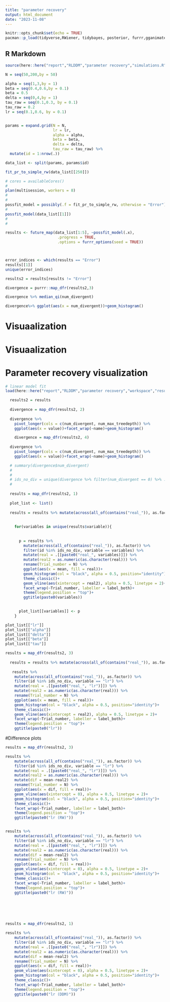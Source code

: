 ```yaml
---
title: "parameter recovery"
output: html_document
date: "2023-11-08"
---
```


```r
knitr::opts_chunk$set(echo = TRUE)
pacman::p_load(tidyverse,RWiener, tidybayes, posterior, furrr,gganimate, cmdstanr, bayesplot, loo, patchwork)

```

## R Markdown


```r

source(here::here("report","RLDDM","parameter recovery","simulations.R"))

N = seq(50,200,by = 50)

alpha = seq(1,3,by = 1)
beta = seq(0.4,0.6,by = 0.1)
beta = 0.5
delta = seq(0,4,by = 1)
tau_raw = seq(0.1,0.3, by = 0.1)
tau_raw = 0.2
lr = seq(0.1,0.6, by = 0.1)


params = expand.grid(N = N,
                     lr = lr,
                     alpha = alpha,
                     beta = beta,
                     delta = delta,
                     tau_raw = tau_raw) %>% 
  mutate(id = 1:nrow(.))

data_list <- split(params, params$id)

fit_pr_to_simple_rw(data_list[[250]])

# cores = availableCores()
# 
plan(multisession, workers = 8)
# 
# 
possfit_model = possibly(.f = fit_pr_to_simple_rw, otherwise = "Error")
# 
possfit_model(data_list[[1]])
# 
# 

results <- future_map(data_list[1:5], ~possfit_model(.x),
                       .progress = TRUE,
                       .options = furrr_options(seed = TRUE))



error_indices <- which(results == "Error")
results[[1]]
unique(error_indices)

results2 = results[results != "Error"]

divergence = purrr::map_dfr(results2,3)

divergence %>% median_qi(num_divergent)

divergence%>% ggplot(aes(x = num_divergent))+geom_histogram()

```


# Visuaalization


# Visuaalization

# Parameter recovery visualization
```r
# linear model fit
load(here::here("report","RLDDM","parameter recovery","workspace","results_rlddm_vs_rl.RData"))

  results2 = results
  
  divergence = map_dfr(results2, 2)
  
  divergence %>%
    pivot_longer(cols = c(num_divergent, num_max_treedepth)) %>%
    ggplot(aes(x = value))+facet_wrap(~name)+geom_histogram()

    divergence = map_dfr(results2, 4)
  
  divergence %>%
    pivot_longer(cols = c(num_divergent, num_max_treedepth)) %>%
    ggplot(aes(x = value))+facet_wrap(~name)+geom_histogram()

  # summary(divergence$num_divergent)
  # 
  # 
  # ids_no_div = unique(divergence %>% filter(num_divergent == 0) %>% .$id)
  # 
  
  results = map_dfr(results2, 1)
  
  plot_list <- list()
  
  results = results %>% mutate(across(all_of(contains("real_")), as.factor))
  
  
    for(variables in unique(results$variable)){
  
  
      p = results %>%
        mutate(across(all_of(contains("real_")), as.factor)) %>% 
        filter(id %in% ids_no_div, variable == variables) %>%
        mutate(real = .[[paste0("real_", variables)]]) %>% 
        mutate(real2 = as.numeric(as.character(real))) %>% 
        rename(Trial_number = N) %>% 
        ggplot(aes(x = mean, fill = real))+
        geom_histogram(col = "black", alpha = 0.5, position="identity")+
        theme_classic()+
        geom_vline(aes(xintercept = real2), alpha = 0.5, linetype = 2)+
        facet_wrap(~Trial_number, labeller = label_both)+
        theme(legend.position = "top")+
        ggtitle(paste0(variables))

      
      plot_list[[variables]] <- p
    }

plot_list[["lr"]]
plot_list[["alpha"]]
plot_list[["delta"]]
plot_list[["beta"]]
plot_list[["tau"]]

```


```r
results = map_dfr(results2, 3)
  
  results = results %>% mutate(across(all_of(contains("real_")), as.factor))
  
   results %>%
    mutate(across(all_of(contains("real_")), as.factor)) %>% 
    filter(id %in% ids_no_div, variable == "lr") %>%
    mutate(real = .[[paste0("real_", "lr")]]) %>% 
    mutate(real2 = as.numeric(as.character(real))) %>% 
    rename(Trial_number = N) %>% 
    ggplot(aes(x = mean, fill = real))+
    geom_histogram(col = "black", alpha = 0.5, position="identity")+
    theme_classic()+
    geom_vline(aes(xintercept = real2), alpha = 0.5, linetype = 2)+
    facet_wrap(~Trial_number, labeller = label_both)+
    theme(legend.position = "top")+
    ggtitle(paste0("lr"))
```


#Difference plots

```r

results = map_dfr(results2, 3)

results %>%
    mutate(across(all_of(contains("real_")), as.factor)) %>% 
    filter(id %in% ids_no_div, variable == "lr") %>%
    mutate(real = .[[paste0("real_", "lr")]]) %>% 
    mutate(real2 = as.numeric(as.character(real))) %>% 
    mutate(dif = mean-real2) %>% 
    rename(Trial_number = N) %>% 
    ggplot(aes(x = dif, fill = real))+
    geom_vline(aes(xintercept = 0), alpha = 0.5, linetype = 2)+
    geom_histogram(col = "black", alpha = 0.5, position="identity")+
    theme_classic()+
    facet_wrap(~Trial_number, labeller = label_both)+
    theme(legend.position = "top")+
    ggtitle(paste0("lr (RW)"))


results %>%
    mutate(across(all_of(contains("real_")), as.factor)) %>% 
    filter(id %in% ids_no_div, variable == "lr") %>%
    mutate(real = .[[paste0("real_", "lr")]]) %>% 
    mutate(real2 = as.numeric(as.character(real))) %>% 
    mutate(dif = mean-real2) %>% 
    rename(Trial_number = N) %>% 
    ggplot(aes(x = dif, fill = real))+
    geom_vline(aes(xintercept = 0), alpha = 0.5, linetype = 2)+
    geom_histogram(col = "black", alpha = 0.5, position="identity")+
    theme_classic()+
    facet_wrap(~Trial_number, labeller = label_both)+
    theme(legend.position = "top")+
    ggtitle(paste0("lr (RW)"))






results = map_dfr(results2, 1)

results %>%
    mutate(across(all_of(contains("real_")), as.factor)) %>% 
    filter(id %in% ids_no_div, variable == "lr") %>%
    mutate(real = .[[paste0("real_", "lr")]]) %>% 
    mutate(real2 = as.numeric(as.character(real))) %>% 
    mutate(dif = mean-real2) %>% 
    rename(Trial_number = N) %>% 
    ggplot(aes(x = dif, fill = real))+
    geom_vline(aes(xintercept = 0), alpha = 0.5, linetype = 2)+
    geom_histogram(col = "black", alpha = 0.5, position="identity")+
    theme_classic()+
    facet_wrap(~Trial_number, labeller = label_both)+
    theme(legend.position = "top")+
    ggtitle(paste0("lr (DDM)"))





```


